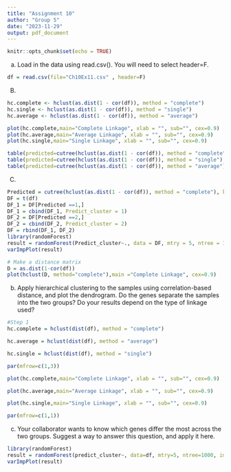 ---
title: "Assignment 10"
author: "Group 5"
date: "2023-11-29"
output: pdf_document
---

```{r setup, include=FALSE}
knitr::opts_chunk$set(echo = TRUE)
```

(a) Load in the data using read.csv(). You will need to select header=F.
```{r}
df = read.csv(file="Ch10Ex11.csv" , header=F)
```

B)
```{r}
hc.complete <- hclust(as.dist(1 - cor(df)), method = "complete")
hc.single <- hclust(as.dist(1 - cor(df)), method = "single")
hc.average <- hclust(as.dist(1 - cor(df)), method = "average")

plot(hc.complete,main="Complete Linkage", xlab = "", sub="", cex=0.9)
plot(hc.average,main="Average Linkage", xlab = "", sub="", cex=0.9)
plot(hc.single,main="Single Linkage", xlab = "", sub="", cex=0.9)

table(predicted=cutree(hclust(as.dist(1 - cor(df)), method = "complete"), k=2), truth =c(rep(1,20), rep(2,20)))
table(predicted=cutree(hclust(as.dist(1 - cor(df)), method = "single"), k=2), truth =c(rep(1,20), rep(2,20)))
table(predicted=cutree(hclust(as.dist(1 - cor(df)), method = "average"), k=2), truth =c(rep(1,20), rep(2,20)))
```

C)
```{r}
Predicted = cutree(hclust(as.dist(1 - cor(df)), method = "complete"), k= 2)
DF = t(df)
DF_1 = DF[Predicted ==1,]
DF_1 = cbind(DF_1, Predict_cluster = 1)
DF_2 = DF[Predicted ==2,]
DF_2 = cbind(DF_2, Predict_cluster = 2)
DF = rbind(DF_1, DF_2)
library(randomForest)
result = randomForest(Predict_cluster~., data = DF, mtry = 5, ntree = 1000, importance = TRUE)
varImpPlot(result)
```

```{r}

# Make a distance matrix
D = as.dist(1-cor(df))
plot(hclust(D, method="complete"),main ="Complete Linkage", cex=0.9)

```

b) Apply hierarchical clustering to the samples using correlation-based distance, and plot the dendrogram. Do the genes separate the samples into the two groups? Do your results depend on the type of linkage used?
```{r}
#Step 1
hc.complete = hclust(dist(df), method = "complete")

hc.average = hclust(dist(df), method = "average")

hc.single = hclust(dist(df), method = "single")

par(mfrow=c(1,3))

plot(hc.complete,main="Complete Linkage", xlab = "", sub="", cex=0.9)

plot(hc.average,main="Average Linkage", xlab = "", sub="", cex=0.9)

plot(hc.single,main="Single Linkage", xlab = "", sub="", cex=0.9)

par(mfrow=c(1,1))
```


(c) Your collaborator wants to know which genes differ the most across the two groups. Suggest a way to answer this question, and apply it here.
```{r}
library(randomForest)
result = randomForest(predict_cluster~, data=df, mtry=5, ntree=1000, importance= TRUE)
varImpPlot(result)
```
